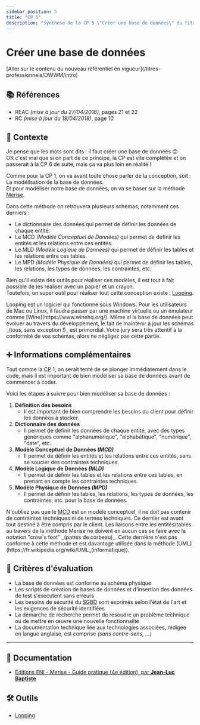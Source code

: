 ```yaml
---
sidebar_position: 5
title: "CP 5"
description: "Synthèse de la CP 5 \"Créer une base de données\" du titre professionnel Développeur Web et Web Mobile (DWWM TP-01280m03, référentiel expiré)."
---
```



# Créer une base de données

<Admonition type="warning" title="Attention, tu es en train de consulter un référentiel expiré !">
    [Aller sur le contenu du nouveau référentiel en vigueur](/titres-professionnels/DWWM/intro)
</Admonition>

## 📚 Références

- REAC _(mise à jour du 27/04/2018)_, pages 21 et 22
- RC _(mise à jour du 19/04/2018)_, page 10

## 🚀 Contexte

Je pense que les mots sont dits : il faut créer une base de données 🙃  
OK c'est vrai que si on part de ce principe, la CP est vite complétée et on passerait à la CP 6 de suite, mais ça va plus loin en réalité !

Comme pour la CP 1, on va avant toute chose parler de la conception, soit : La modélisation de la base de données.  
Et pour modéliser notre base de données, on va se baser sur la méthode [Merise](https://fr.wikipedia.org/wiki/Merise_(informatique)).

Dans cette méthode on retrouvera plusieurs schémas, notamment ces derniers :

- Le dictionnaire des données qui permet de définir les données de chaque entité.
- Le MCD _(Modèle Conceptuel de Données)_ qui permet de définir les entités et les relations entre ces entités.
- Le MLD _(Modèle Logique de Données)_ qui permet de définir les tables et les relations entre ces tables.
- Le MPD _(Modèle Physique de Données)_ qui permet de définir les tables, les relations, les types de données, les contraintes, etc.

Bien qu'il existe des outils pour réaliser ces modèles, il est tout à fait possible de les réaliser avec un papier et un crayon.  
Toutefois, un super outil pour réaliser tout cette conception existe : [Looping](https://www.looping.fr/).

<Admonition type="warning" title="Compatibilité">
    Looping est un logiciel qui fonctionne sous Windows.  
    Pour les utilisateurs de Mac ou Linux, il faudra passer par une machine virtuelle ou un émulateur comme [Wine](https://www.winehq.org/).
</Admonition>

<Admonition type="warning" title="Conformité des schémas">
    Même si la base de données peut évoluer au travers du développement, le fait de maintenir à jour les schémas _(tous, sans exception !)_ est primordial.  
    Votre jury sera très attentif à la conformité de vos schémas, alors ne négligez pas cette partie.
</Admonition>

## ➕ Informations complémentaires

Tout comme la <abbr title="Compétence Professionnelle">CP</abbr> 1, on serait tenté de se plonger immédiatement dans le code, mais il est important de bien modéliser sa base de données avant de commencer à coder.

Voici les étapes à suivre pour bien modéliser sa base de données :

1. **Définition des besoins**
    - Il est important de bien comprendre les besoins du client pour définir les données à stocker.
2. **Dictionnaire des données**
    - Il permet de définir les données de chaque entité, avec des types génériques comme "alphanumérique", "alphabétique", "numérique", "date", etc.
3. **Modèle Conceptuel de Données _(MCD)_**
    - Il permet de définir les entités et les relations entre ces entités, sans se soucier des contraintes techniques.
4. **Modèle Logique de Données _(MLD)_**
    - Il permet de définir les tables et les relations entre ces tables, en prenant en compte les contraintes techniques.
5. **Modèle Physique de Données _(MPD)_**
    - Il permet de définir les tables, les relations, les types de données, les contraintes, etc. pour la base de données.

<Admonition type="warning" title="Intentions pour le MCD">
    N'oubliez pas que le <abbr title="Modèle Conceptuel de Données">MCD</abbr> est un modèle conceptuel, il ne doit pas contenir de contraintes techniques ni de termes techniques.  
    Ce dernier est avant tout destiné à être compris par le client.
</Admonition>

<Admonition type="warning" title="Liaisons graphiques entre entités/tables">
    Les liaisons entre les entités/tables au travers de la méthode Merise ne doivent en aucun cas se faire avec la notation "crow's foot" _(pattes de corbeau)_.  
    Cette dernière n'est pas conforme à cette méthode et est davantage utilisée dans la méthode [UML](https://fr.wikipedia.org/wiki/UML_(informatique)).
</Admonition>

## 🎯 Critères d'évaluation

- La base de données est conforme au schéma physique
- Les scripts de création de bases de données et d'insertion des données de test s'exécutent sans erreurs
- Les besoins de sécurité du <abbr title="Système de Gestion de Base de Données">SGBD</abbr> sont exprimés selon l'état de l'art et les exigences de sécurité identifiées
- La démarche de recherche permet de résoudre un problème technique ou de mettre en œuvre une nouvelle fonctionnalité
- La documentation technique liée aux technologies associées, rédigée en langue anglaise, est comprise _(sans contre-sens, ...)_

---

## 🧠 Documentation

- [Éditions ENI - Merise - Guide pratique (4e édition), par **Jean-Luc Baptiste**](https://www.editions-eni.fr/livre/merise-guide-pratique-4e-edition-modelisation-des-donnees-et-des-traitements-manipulations-avec-le-langage-sql-conception-d-une-application-mobile-android-ou-ios-9782409046667)

## 🛠 Outils

- [Looping](https://www.looping.fr/)
